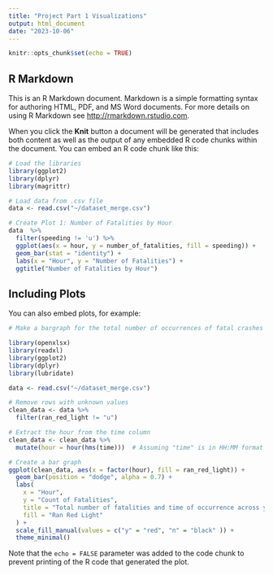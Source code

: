 ```yaml
---
title: "Project Part 1 Visualizations"
output: html_document
date: "2023-10-06"
---
```


```r
knitr::opts_chunk$set(echo = TRUE)
```

## R Markdown

This is an R Markdown document. Markdown is a simple formatting syntax for authoring HTML, PDF, and MS Word documents. For more details on using R Markdown see <http://rmarkdown.rstudio.com>.

When you click the **Knit** button a document will be generated that includes both content as well as the output of any embedded R code chunks within the document. You can embed an R code chunk like this:

```r
# Load the libraries
library(ggplot2)
library(dplyr)
library(magrittr)

# Load data from .csv file
data <- read.csv("~/dataset_merge.csv")

# Create Plot 1: Number of Fatalities by Hour
data  %>% 
  filter(speeding != 'u') %>% 
  ggplot(aes(x = hour, y = number_of_fatalities, fill = speeding)) +
  geom_bar(stat = "identity") +
  labs(x = "Hour", y = "Number of Fatalities") +
  ggtitle("Number of Fatalities by Hour")

```

## Including Plots

You can also embed plots, for example:

```r
# Make a bargraph for the total number of occurrences of fatal crashes at different times of day from 2013-2019

library(openxlsx)
library(readxl)
library(ggplot2)
library(dplyr)
library(lubridate)

data <- read.csv("~/dataset_merge.csv")

# Remove rows with unknown values
clean_data <- data %>%
  filter(ran_red_light != "u")

# Extract the hour from the time column
clean_data <- clean_data %>%
  mutate(hour = hour(hms(time)))  # Assuming "time" is in HH:MM format

# Create a bar graph
ggplot(clean_data, aes(x = factor(hour), fill = ran_red_light)) +
  geom_bar(position = "dodge", alpha = 0.7) +
  labs(
    x = "Hour",
    y = "Count of Fatalities",
    title = "Total number of fatalities and time of occurrence across years 2013-2019",
    fill = "Ran Red Light"
  ) +
  scale_fill_manual(values = c("y" = "red", "n" = "black" )) +
  theme_minimal()

```

Note that the `echo = FALSE` parameter was added to the code chunk to prevent printing of the R code that generated the plot.
